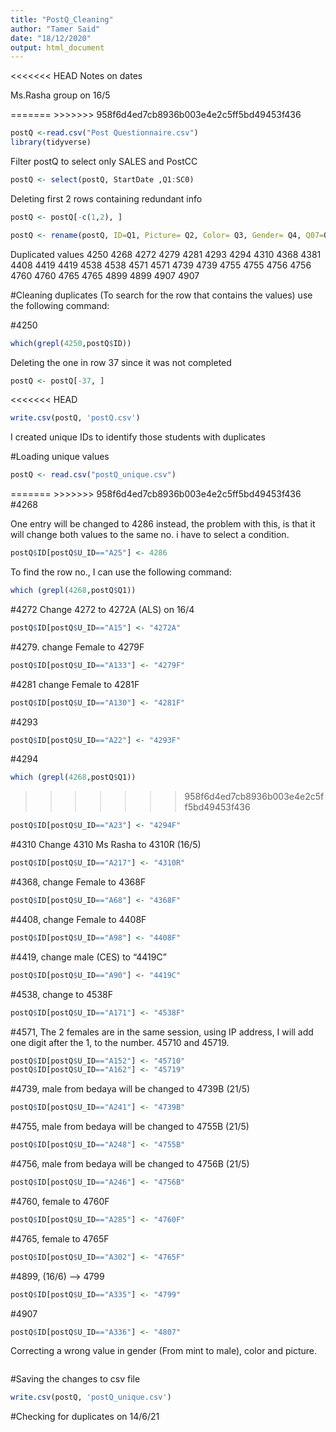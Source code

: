 ```yaml
---
title: "PostQ_Cleaning"
author: "Tamer Said"
date: "18/12/2020"
output: html_document
---
```


<<<<<<< HEAD
Notes on dates

Ms.Rasha group on 16/5

=======
>>>>>>> 958f6d4ed7cb8936b003e4e2c5ff5bd49453f436
```r
postQ <-read.csv("Post Questionnaire.csv")
library(tidyverse)
```

Filter postQ to select only SALES and PostCC

```r
postQ <- select(postQ, StartDate ,Q1:SC0)
```

Deleting first 2 rows containing redundant info

```r
postQ <- postQ[-c(1,2), ]
```


```r
postQ <- rename(postQ, ID=Q1, Picture= Q2, Color= Q3, Gender= Q4, Q07=Q7, Q08 = Q8, Q09 = Q9)
```

Duplicated values 
4250
4268
4272
4279
4281
4293
4294
4310
4368
4381
4408
4419
4419
4538
4538
4571
4571
4739
4739
4755
4755
4756
4756
4760
4760
4765
4765
4899
4899
4907
4907

#Cleaning duplicates (To search for the row that contains the values) use the following command:

#4250
```r
which(grepl(4250,postQ$ID))
```
Deleting the one in row 37 since it was not completed

```r
postQ <- postQ[-37, ]
```

<<<<<<< HEAD
```r
write.csv(postQ, 'postQ.csv')

```

I created unique IDs to identify those students with duplicates 

#Loading unique values 
```r
postQ <- read.csv("postQ_unique.csv")
```

=======
>>>>>>> 958f6d4ed7cb8936b003e4e2c5ff5bd49453f436
#4268

One entry will be changed to 4286 instead, the problem with this, is that it will change both values to the same no. i have to select a condition. 

```r
postQ$ID[postQ$U_ID=="A25"] <- 4286

```
To find the row no., I can use the following command:
```r
which (grepl(4268,postQ$Q1))
```

#4272
Change 4272 to 4272A (ALS) on 16/4
```r
postQ$ID[postQ$U_ID=="A15"] <- "4272A"
```

#4279. change Female to 4279F

```r
postQ$ID[postQ$U_ID=="A133"] <- "4279F"
```

#4281 change Female to 4281F

```r
postQ$ID[postQ$U_ID=="A130"] <- "4281F"
```

#4293

```r
postQ$ID[postQ$U_ID=="A22"] <- "4293F"
```

#4294



```r
which (grepl(4268,postQ$Q1))
```

>>>>>>> 958f6d4ed7cb8936b003e4e2c5ff5bd49453f436
```r
postQ$ID[postQ$U_ID=="A23"] <- "4294F"
```

#4310
Change 4310 Ms Rasha to 4310R (16/5)

```r
postQ$ID[postQ$U_ID=="A217"] <- "4310R"
```

#4368, change Female to 4368F

```r
postQ$ID[postQ$U_ID=="A68"] <- "4368F"
```

#4408, change Female to 4408F
```r
postQ$ID[postQ$U_ID=="A98"] <- "4408F"
```

#4419, change male (CES) to "4419C"

```r
postQ$ID[postQ$U_ID=="A90"] <- "4419C"
```

#4538, change to 4538F

```r
postQ$ID[postQ$U_ID=="A171"] <- "4538F"
```

#4571, The 2 females are in the same session, using IP address, I will add one digit after the 1, to the number. 45710 and 45719. 

```r
postQ$ID[postQ$U_ID=="A152"] <- "45710"
postQ$ID[postQ$U_ID=="A162"] <- "45719"
```

#4739, male from bedaya will be changed to 4739B (21/5)

```r
postQ$ID[postQ$U_ID=="A241"] <- "4739B"
```

#4755, male from bedaya will be changed to 4755B (21/5)

```r
postQ$ID[postQ$U_ID=="A248"] <- "4755B"
```

#4756, male from bedaya will be changed to 4756B (21/5)

```r
postQ$ID[postQ$U_ID=="A246"] <- "4756B"
```

#4760, female to 4760F
```r
postQ$ID[postQ$U_ID=="A285"] <- "4760F"
```

#4765, female to 4765F

```r
postQ$ID[postQ$U_ID=="A302"] <- "4765F"
```

#4899, (16/6) --> 4799

```r
postQ$ID[postQ$U_ID=="A335"] <- "4799" 
```
#4907

```r
postQ$ID[postQ$U_ID=="A336"] <- "4807" 
```

Correcting a wrong value in gender (From mint to male), color and picture.

```r

```

#Saving the changes to csv file

```r
write.csv(postQ, 'postQ_unique.csv')
```

#Checking for duplicates on 14/6/21
